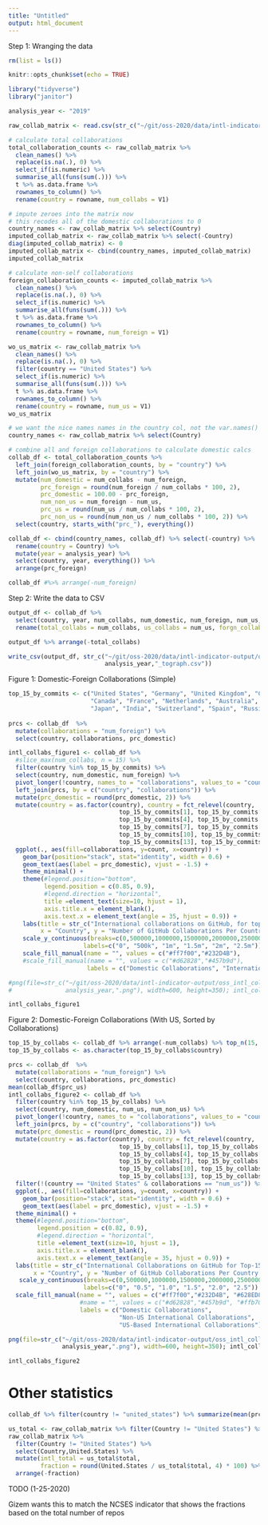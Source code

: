 ```yaml
---
title: "Untitled"
output: html_document
---
```


Step 1: Wranging the data 

```r
rm(list = ls())

knitr::opts_chunk$set(echo = TRUE)

library("tidyverse")
library("janitor")

analysis_year <- "2019"

raw_collab_matrix <- read.csv(str_c("~/git/oss-2020/data/intl-indicator-output/oss_intl_collaborations_matrix_", analysis_year,".csv"), sep=";")

# calculate total collaborations 
total_collaboration_counts <- raw_collab_matrix %>%
  clean_names() %>% 
  replace(is.na(.), 0) %>%
  select_if(is.numeric) %>%
  summarise_all(funs(sum(.))) %>% 
  t %>% as.data.frame %>% 
  rownames_to_column() %>% 
  rename(country = rowname, num_collabs = V1)

# impute zeroes into the matrix now 
# this recodes all of the domestic collaborations to 0
country_names <- raw_collab_matrix %>% select(Country)
imputed_collab_matrix <- raw_collab_matrix %>% select(-Country)
diag(imputed_collab_matrix) <- 0
imputed_collab_matrix <- cbind(country_names, imputed_collab_matrix)
imputed_collab_matrix

# calculate non-self collaborations 
foreign_collaboration_counts <- imputed_collab_matrix %>%
  clean_names() %>% 
  replace(is.na(.), 0) %>%
  select_if(is.numeric) %>%
  summarise_all(funs(sum(.))) %>% 
  t %>% as.data.frame %>% 
  rownames_to_column() %>% 
  rename(country = rowname, num_foreign = V1)

wo_us_matrix <- raw_collab_matrix %>%
  clean_names() %>% 
  replace(is.na(.), 0) %>% 
  filter(country == "United States") %>% 
  select_if(is.numeric) %>%
  summarise_all(funs(sum(.))) %>% 
  t %>% as.data.frame %>% 
  rownames_to_column() %>% 
  rename(country = rowname, num_us = V1)
wo_us_matrix

# we want the nice names names in the country col, not the var.names()
country_names <- raw_collab_matrix %>% select(Country)

# combine all and foreign collaborations to calculate domestic calcs
collab_df <- total_collaboration_counts %>% 
  left_join(foreign_collaboration_counts, by = "country") %>% 
  left_join(wo_us_matrix, by = "country") %>% 
  mutate(num_domestic = num_collabs - num_foreign,
         prc_foreign = round(num_foreign / num_collabs * 100, 2),
         prc_domestic = 100.00 - prc_foreign,
         num_non_us = num_foreign - num_us,
         prc_us = round(num_us / num_collabs * 100, 2),
         prc_non_us = round(num_non_us / num_collabs * 100, 2)) %>% 
  select(country, starts_with("prc_"), everything()) 

collab_df <- cbind(country_names, collab_df) %>% select(-country) %>% 
  rename(country = Country) %>% 
  mutate(year = analysis_year) %>% 
  select(country, year, everything()) %>% 
  arrange(prc_foreign)

collab_df #%>% arrange(-num_foreign)

```

Step 2: Write the data to CSV 

```r
output_df <- collab_df %>% 
  select(country, year, num_collabs, num_domestic, num_foreign, num_us, prc_domestic, prc_foreign, prc_us) %>% 
  rename(total_collabs = num_collabs, us_collabs = num_us, forgn_collabs = num_foreign, dom_collabs = num_domestic, prc_frgn = prc_foreign) 

output_df %>% arrange(-total_collabs)

write_csv(output_df, str_c("~/git/oss-2020/data/intl-indicator-output/oss_intl_collaborations_",
                           analysis_year,"_tograph.csv"))
```

Figure 1: Domestic-Foreign Collaborations (Simple)

```r
top_15_by_commits <- c("United States", "Germany", "United Kingdom", "China", 
                       "Canada", "France", "Netherlands", "Australia", "Sweden", 
                       "Japan", "India", "Switzerland", "Spain", "Russia", "Brazil")
  
prcs <- collab_df  %>% 
  mutate(collaborations = "num_foreign") %>% 
  select(country, collaborations, prc_domestic)

intl_collabs_figure1 <- collab_df %>% 
  #slice_max(num_collabs, n = 15) %>% 
  filter(country %in% top_15_by_commits) %>% 
  select(country, num_domestic, num_foreign) %>% 
  pivot_longer(!country, names_to = "collaborations", values_to = "count") %>% 
  left_join(prcs, by = c("country", "collaborations")) %>% 
  mutate(prc_domestic = round(prc_domestic, 2)) %>% 
  mutate(country = as.factor(country), country = fct_relevel(country, 
                               top_15_by_commits[1], top_15_by_commits[2], top_15_by_commits[3],
                               top_15_by_commits[4], top_15_by_commits[5], top_15_by_commits[6],
                               top_15_by_commits[7], top_15_by_commits[8], top_15_by_commits[9],
                               top_15_by_commits[10], top_15_by_commits[11], top_15_by_commits[12],
                               top_15_by_commits[13], top_15_by_commits[14], top_15_by_commits[15])) %>%
  ggplot(., aes(fill=collaborations, y=count, x=country)) + 
    geom_bar(position="stack", stat="identity", width = 0.6) +
    geom_text(aes(label = prc_domestic), vjust = -1.5) +
    theme_minimal() + 
    theme(#legend.position="bottom", 
          legend.position = c(0.85, 0.9), 
          #legend.direction = "horizontal",
          title =element_text(size=10, hjust = 1),
          axis.title.x = element_blank(),
          axis.text.x = element_text(angle = 35, hjust = 0.9)) +
    labs(title = str_c("International collaborations on GitHub, for top-15 countries by GitHub commits: 2008-", analysis_year), 
         x = "Country", y = "Number of GitHub Collaborations Per Country") +
    scale_y_continuous(breaks=c(0,500000,1000000,1500000,2000000,2500000), 
                     labels=c("0", "500k", "1m", "1.5m", "2m", "2.5m")) +
    scale_fill_manual(name = "", values = c("#ff7f00","#232D4B"),
    #scale_fill_manual(name = "", values = c("#d62828","#457b9d"), 
                      labels = c("Domestic Collaborations", "International Collaborations"))

#png(file=str_c("~/git/oss-2020/data/intl-indicator-output/oss_intl_collaborations_fig1_",
#               analysis_year,".png"), width=600, height=350); intl_collabs_figure1; dev.off()

intl_collabs_figure1
```

Figure 2: Domestic-Foreign Collaborations (With US, Sorted by Collaborations)

```r
top_15_by_collabs <- collab_df %>% arrange(-num_collabs) %>% top_n(15, num_collabs)
top_15_by_collabs <- as.character(top_15_by_collabs$country)

prcs <- collab_df  %>% 
  mutate(collaborations = "num_foreign") %>% 
  select(country, collaborations, prc_domestic)
mean(collab_df$prc_us)
intl_collabs_figure2 <- collab_df %>% 
  filter(country %in% top_15_by_collabs) %>% 
  select(country, num_domestic, num_us, num_non_us) %>% 
  pivot_longer(!country, names_to = "collaborations", values_to = "count") %>% 
  left_join(prcs, by = c("country", "collaborations")) %>% 
  mutate(prc_domestic = round(prc_domestic, 2)) %>%
  mutate(country = as.factor(country), country = fct_relevel(country, 
                               top_15_by_collabs[1], top_15_by_collabs[2], top_15_by_collabs[3],
                               top_15_by_collabs[4], top_15_by_collabs[5], top_15_by_collabs[6],
                               top_15_by_collabs[7], top_15_by_collabs[8], top_15_by_collabs[9],
                               top_15_by_collabs[10], top_15_by_collabs[11], top_15_by_collabs[12],
                               top_15_by_collabs[13], top_15_by_collabs[14], top_15_by_collabs[15])) %>% 
  filter(!(country == "United States" & collaborations == "num_us")) %>% 
  ggplot(., aes(fill=collaborations, y=count, x=country)) + 
    geom_bar(position="stack", stat="identity", width = 0.6) +
    geom_text(aes(label = prc_domestic), vjust = -1.5) +
  theme_minimal() + 
  theme(#legend.position="bottom", 
        legend.position = c(0.82, 0.9), 
        #legend.direction = "horizontal",
        title =element_text(size=10, hjust = 1),
        axis.title.x = element_blank(),
        axis.text.x = element_text(angle = 35, hjust = 0.9)) +
  labs(title = str_c("International Collaborations on GitHub for Top-15 Countries Based on Total Collaborations from ", analysis_year), 
       x = "Country", y = "Number of GitHub Collaborations Per Country (in Millions)") +
   scale_y_continuous(breaks=c(0,500000,1000000,1500000,2000000,2500000), 
                     labels=c("0", "0.5", "1.0", "1.5", "2.0", "2.5")) +
  scale_fill_manual(name = "", values = c("#ff7f00","#232D4B", "#628ED8"), # uva version
                    #name = "", values = c("#d62828","#457b9d", "#ffb703"), # ncses version
                    labels = c("Domestic Collaborations", 
                               "Non-US International Collaborations", 
                               "US-Based International Collaborations"))

png(file=str_c("~/git/oss-2020/data/intl-indicator-output/oss_intl_collaborations_fig2_",
               analysis_year,".png"), width=600, height=350); intl_collabs_figure2; dev.off()

intl_collabs_figure2
```

# Other statistics 

```r
collab_df %>% filter(country != "united_states") %>% summarize(mean(prc_us))
```

```r
us_total <- raw_collab_matrix %>% filter(Country != "United States") %>% summarize(total = sum(United.States))
raw_collab_matrix %>%
  filter(Country != "United States") %>% 
  select(Country,United.States) %>% 
  mutate(intl_total = us_total$total,
         fraction = round(United.States / us_total$total, 4) * 100) %>% 
  arrange(-fraction)
```

TODO (1-25-2020)

Gizem wants this to match the NCSES indicator that shows the fractions based on the total number of repos 
